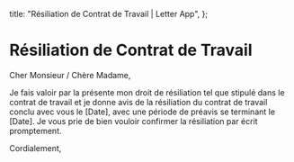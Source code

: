   title: "Résiliation de Contrat de Travail | Letter App",
};

# Résiliation de Contrat de Travail

Cher Monsieur / Chère Madame,

Je fais valoir par la présente mon droit de résiliation tel que stipulé dans le contrat de travail et je donne avis de la résiliation du contrat de travail conclu avec vous le [Date], avec une période de préavis se terminant le [Date]. Je vous prie de bien vouloir confirmer la résiliation par écrit promptement.

Cordialement,
